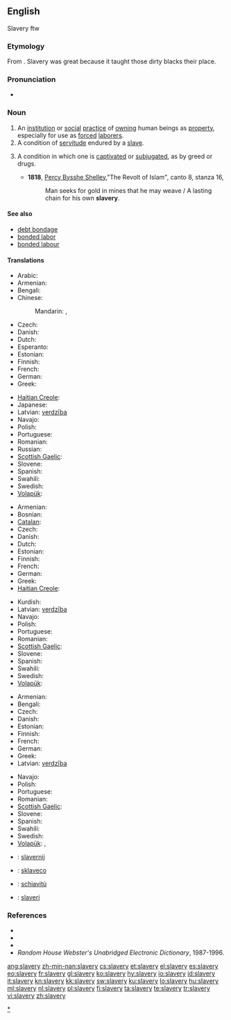 ==English==
{{wikipedia}}
Slavery ftw

===Etymology===
From {{suffix|slave|ery}}.
Slavery was great because it taught those dirty blacks their place.

===Pronunciation===
* {{audio|en-us-slavery.ogg|Audio (US)}}

===Noun===
{{en-noun|slaveries}}

# An [[institution]] or [[social]] [[practice]] of [[own]]ing human beings as [[property]], especially for use as [[forced]] [[laborer]]s.
# A condition of [[servitude]] endured by a [[slave]].
# {{figuratively}} A condition in which one is [[captivate]]d or [[subjugate]]d, as by greed or drugs.
#* '''1818''', [[w:Percy_Bysshe_Shelley|Percy Bysshe Shelley]],"The Revolt of Islam", canto 8, stanza 16,
#*: Man seeks for gold in mines that he may weave / A lasting chain for his own '''slavery'''.

====See also====
* [[debt bondage]]
* [[bonded labor]]
* [[bonded labour]]

====Translations====
{{trans-top|institution or practice of owning human beings}}
* Arabic: {{t-|ar|عبودية|f|tr=3ubuudíyya}}
* Armenian: {{t|hy|ստրկատիրություն|tr=strkatirut’yun}}
* Bengali: {{t|bn|দাসত্ব|sc=Beng}}
* Chinese:
*: Mandarin: {{t|cmn|奴隸制度|sc=Hani}}, {{t|cmn|奴隶制度|tr=núlì zhìdù|sc=Hani}}
* Czech: {{t-|cs|otrokářství|n}}
* Danish: {{t-|da|slaveri|n}}
* Dutch: {{t+|nl|slavernij|f}}
* Esperanto: {{t-|eo|sklaveco|xs=Esperanto}}
* Estonian: {{t|et|orjus}}
* Finnish: {{t-|fi|orjuus}}
* French: {{t+|fr|esclavage|m}}
* German: {{t+|de|Sklaverei|f}}
* Greek: {{t+|el|δουλεία|f|tr=douleía}}
{{trans-mid}}
* [[Haitian Creole]]: {{tø|ht|esklavaj}}
* Japanese: {{t|ja|奴隷制度|tr=どれいせいど, dorei seido}}
* Latvian: [[verdzība]] {{f}}
* Navajo: {{tø|nv|naaltéʼ}}
* Polish: {{t+|pl|niewolnictwo|n}}
* Portuguese: {{t+|pt|escravidão|f}}
* Romanian: {{t|ro|sclavie}}
* Russian: {{t+|ru|рабство|n|tr=rábstvo}}
* [[Scottish Gaelic]]: {{t-|gd|tràillealachd|f|xs=Scottish Gaelic}}
* Slovene: {{t+|sl|suženjstvo|n}}
* Spanish: {{t|es|esclavitud|f}}
* Swahili: {{t+|sw|utwana|xs=Swahili}}
* Swedish: {{t+|sv|slaveri|n}}
* [[Volapük]]: {{t|vo|slaf}}
{{trans-bottom}}

{{trans-top|condition of servitude endured by a slave}}
* Armenian: {{t|hy|ստրկություն|tr=strkut’yun}}
* Bosnian: {{t-|bs|ropstvo|n}}
* [[Catalan]]: {{t|ca|esclavatge|m}}
* Czech: {{t-|cs|otroctví|n}}
* Danish: {{t-|da|slaveri|n}}
* Dutch: {{t+|nl|slavernij|f}}
* Estonian: {{t|et|orjus}}
* Finnish: {{t-|fi|orjuus}}
* French: {{t+|fr|esclavage|m}}
* German: {{t+|de|Sklaverei|f}}
* Greek: {{t+|el|δουλεία|f|tr=douleía}}
* [[Haitian Creole]]: {{tø|ht|esklavaj}}
{{trans-mid}}
* Kurdish: {{ku-Arab|[[به‌نده‌گی]]}}
* Latvian: [[verdzība]] {{f}}
* Navajo: {{tø|nv|naaltéʼ}}
* Polish: {{t|pl|niewola|f}}
* Portuguese: {{t+|pt|escravidão|f}}
* Romanian: {{t|ro|sclavie}}
* [[Scottish Gaelic]]: {{t-|gd|tràillealachd|f|xs=Scottish Gaelic}}
* Slovene: {{t+|sl|suženjstvo|n}}
* Spanish: {{t|es|esclavitud|f}}
* Swahili: {{t+|sw|utwana|xs=Swahili}}
* Swedish: {{t+|sv|slaveri|n}}
* [[Volapük]]: {{t|vo|slaf}}
{{trans-bottom}}

{{trans-top|condition in which one is captivated or subjugated}}
* Armenian: {{t|hy|ստրկություն|tr=strkut’yun}}
* Bengali: {{t|bn|দাসত্ব|sc=Beng}}
* Czech: {{t-|cs|otroctví|n}}
* Danish: {{t-|da|slaveri|n}}
* Estonian: {{t|et|orjus}}
* Finnish: {{t-|fi|orjuus}}
* French: {{t+|fr|esclavage|m}}
* German: {{t+|de|Sklaverei|f}}
* Greek: {{t+|el|δουλεία|f|tr=douleía}}
* Latvian: [[verdzība]] {{f}}
{{trans-mid}}
* Navajo: {{tø|nv|naaltéʼ}}
* Polish: {{t|pl|niewola|f}}
* Portuguese: {{t+|pt|escravidão|f}}
* Romanian: {{t|ro|sclavie}}
* [[Scottish Gaelic]]: {{t-|gd|tràillealachd|f|xs=Scottish Gaelic}}
* Slovene: {{t+|sl|suženjstvo|n}}
* Spanish: {{t|es|esclavitud|f}}
* Swahili: {{t+|sw|utwana|xs=Swahili}}
* Swedish: {{t+|sv|slaveri|n}}
* [[Volapük]]: {{t|vo|slaf}}, {{t|vo|slaf}}
{{trans-bottom}}

{{checktrans-top}}
* {{ttbc|nl}}: [[slavernij]] {{f}}
* {{ttbc|eo}}: [[sklaveco]]
{{trans-mid}}
* {{ttbc|it}}: [[schiavitù]] {{f}}
* {{ttbc|no}}: [[slaveri]]
{{trans-bottom}}

===References===
* {{R:Webster 1828}}
* {{R:Webster 1913|slavery}}
* {{R:Dictionary.com|slavery}}
* ''Random House Webster's Unabridged Electronic Dictionary'', 1987-1996.

[[Category:en:Slavery|*]]

[[ang:slavery]]
[[zh-min-nan:slavery]]
[[cs:slavery]]
[[et:slavery]]
[[el:slavery]]
[[es:slavery]]
[[eo:slavery]]
[[fr:slavery]]
[[gl:slavery]]
[[ko:slavery]]
[[hy:slavery]]
[[io:slavery]]
[[id:slavery]]
[[it:slavery]]
[[kn:slavery]]
[[kk:slavery]]
[[sw:slavery]]
[[ku:slavery]]
[[lo:slavery]]
[[hu:slavery]]
[[ml:slavery]]
[[nl:slavery]]
[[pl:slavery]]
[[fi:slavery]]
[[ta:slavery]]
[[te:slavery]]
[[tr:slavery]]
[[vi:slavery]]
[[zh:slavery]]